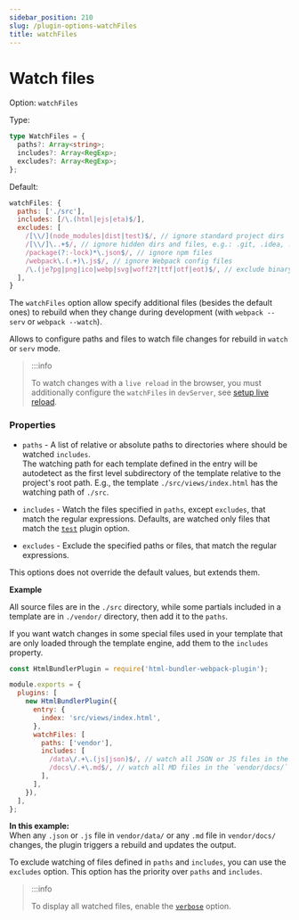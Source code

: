 ```yaml
---
sidebar_position: 210
slug: /plugin-options-watchFiles
title: watchFiles
---
```


# Watch files

Option: `watchFiles`

Type:

```ts
type WatchFiles = {
  paths?: Array<string>;
  includes?: Array<RegExp>;
  excludes?: Array<RegExp>;
};
```

Default:

```js
watchFiles: {
  paths: ['./src'],
  includes: [/\.(html|ejs|eta)$/],
  excludes: [
    /[\\/](node_modules|dist|test)$/, // ignore standard project dirs
    /[\\/]\..+$/, // ignore hidden dirs and files, e.g.: .git, .idea, .gitignore, etc.
    /package(?:-lock)*\.json$/, // ignore npm files
    /webpack\.(.+)\.js$/, // ignore Webpack config files
    /\.(je?pg|png|ico|webp|svg|woff2?|ttf|otf|eot)$/, // exclude binary assets
  ],
}
```

The `watchFiles` option allow specify additional files (besides the default ones) to rebuild
when they change during development (with `webpack --serv` or `webpack --watch`).

Allows to configure paths and files to watch file changes for rebuild in `watch` or `serv` mode.

> :::info
>
> To watch changes with a `live reload` in the browser, you must additionally configure the `watchFiles` in `devServer`,
> see [setup live reload](/configuration/live-reload).

### Properties

- `paths` - A list of relative or absolute paths to directories where should be watched `includes`.\
The watching path for each template defined in the entry will be autodetect as the first level subdirectory of the template relative to the project's root path.
E.g., the template `./src/views/index.html` has the watching path of `./src`.

- `includes` - Watch the files specified in `paths`, except `excludes`, that match the regular expressions.
Defaults, are watched only files that match the [`test`](/plugin-options-test) plugin option.

- `excludes` - Exclude the specified paths or files, that match the regular expressions.

This options does not override the default values, but extends them.

**Example**

All source files are in the `./src` directory,
while some partials included in a template are in `./vendor/` directory, then add it to the `paths`.

If you want watch changes in some special files used in your template that are only loaded through the template engine,
add them to the `includes` property.

```js
const HtmlBundlerPlugin = require('html-bundler-webpack-plugin');

module.exports = {
  plugins: [
    new HtmlBundlerPlugin({
      entry: {
        index: 'src/views/index.html',
      },
      watchFiles: [
        paths: ['vendor'],
        includes: [
          /data\/.+\.(js|json)$/, // watch all JSON or JS files in the `vendor/data/` directory
          /docs\/.+\.md$/, // watch all MD files in the `vendor/docs/` directory
        ],
      ],
    }),
  ],
};
```

**In this example:**\
When any `.json` or `.js` file in `vendor/data/` or any `.md` file in `vendor/docs/` changes,
the plugin triggers a rebuild and updates the output.

To exclude watching of files defined in `paths` and `includes`, you can use the `excludes` option.
This option has the priority over `paths` and `includes`.

> :::info
>
> To display all watched files, enable the [`verbose`](/plugin-options-verbose) option.
